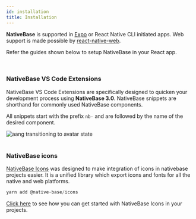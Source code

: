 ```yaml
---
id: installation
title: Installation
---
```



**NativeBase** is supported in [Expo](https://docs.expo.io/get-started/installation/) or React Native CLI initiated apps. Web support is made possible by [react-native-web](https://necolas.github.io/react-native-web/).

Refer the guides shown below to setup NativeBase in your React app.

<Box>
  <Box mt="4" mb="8">
    <InstallationTiles />
  </Box>
</Box>

<br />

### NativeBase VS Code Extensions

NativeBase VS Code Extensions are specifically designed to quicken your development process using **NativeBase 3.0**.
NativeBase snippets are shorthand for commonly used NativeBase components.

All snippets start with the prefix `nb-` and are followed by the name of the desired component.

<AspectRatio ratio={1.7} w="100%" maxW="1056">
  <Image
    resizeMode="contain"
    source={{ uri: "/img/NativeBaseSnippet.gif" }}
    alt="aang transitioning to avatar state"
  />
</AspectRatio>

<br />
<br />

### NativeBase icons

[NativeBase Icons](./nb-icons) was designed to make integration of icons in nativebase projects easier. It is a unified library which export icons and fonts for all the native and web platforms.

```jsx
yarn add @native-base/icons
```

[Click here](./nb-icons) to see how you can get started with NativeBase Icons in your projects.